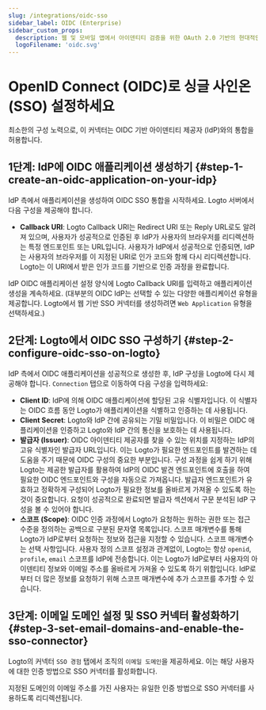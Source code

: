 ```yaml
---
slug: /integrations/oidc-sso
sidebar_label: OIDC (Enterprise)
sidebar_custom_props:
  description: 웹 및 모바일 앱에서 아이덴티티 검증을 위한 OAuth 2.0 기반의 현대적인 프로토콜.
  logoFilename: 'oidc.svg'
---
```



# OpenID Connect (OIDC)로 싱글 사인온 (SSO) 설정하세요

최소한의 구성 노력으로, 이 커넥터는 OIDC 기반 아이덴티티 제공자 (IdP)와의 통합을 허용합니다.

<GuideTip />

## 1단계: IdP에 OIDC 애플리케이션 생성하기 \{#step-1-create-an-oidc-application-on-your-idp}

IdP 측에서 애플리케이션을 생성하여 OIDC SSO 통합을 시작하세요. Logto 서버에서 다음 구성을 제공해야 합니다.

- **Callback URI**: Logto Callback URI는 Redirect URI 또는 Reply URL로도 알려져 있으며, 사용자가 성공적으로 인증된 후 IdP가 사용자의 브라우저를 리디렉션하는 특정 엔드포인트 또는 URL입니다. 사용자가 IdP에서 성공적으로 인증되면, IdP는 사용자의 브라우저를 이 지정된 URI로 인가 코드와 함께 다시 리디렉션합니다. Logto는 이 URI에서 받은 인가 코드를 기반으로 인증 과정을 완료합니다.

IdP OIDC 애플리케이션 설정 양식에 Logto Callback URI를 입력하고 애플리케이션 생성을 계속하세요. (대부분의 OIDC IdP는 선택할 수 있는 다양한 애플리케이션 유형을 제공합니다. Logto에서 웹 기반 SSO 커넥터를 생성하려면 `Web Application` 유형을 선택하세요.)

## 2단계: Logto에서 OIDC SSO 구성하기 \{#step-2-configure-oidc-sso-on-logto}

IdP 측에서 OIDC 애플리케이션을 성공적으로 생성한 후, IdP 구성을 Logto에 다시 제공해야 합니다. `Connection` 탭으로 이동하여 다음 구성을 입력하세요:

- **Client ID**: IdP에 의해 OIDC 애플리케이션에 할당된 고유 식별자입니다. 이 식별자는 OIDC 흐름 동안 Logto가 애플리케이션을 식별하고 인증하는 데 사용됩니다.
- **Client Secret**: Logto와 IdP 간에 공유되는 기밀 비밀입니다. 이 비밀은 OIDC 애플리케이션을 인증하고 Logto와 IdP 간의 통신을 보호하는 데 사용됩니다.
- **발급자 (Issuer)**: OIDC 아이덴티티 제공자를 찾을 수 있는 위치를 지정하는 IdP의 고유 식별자인 발급자 URL입니다. 이는 Logto가 필요한 엔드포인트를 발견하는 데 도움을 주기 때문에 OIDC 구성의 중요한 부분입니다.
  구성 과정을 쉽게 하기 위해 Logto는 제공한 발급자를 활용하여 IdP의 OIDC 발견 엔드포인트에 호출을 하여 필요한 OIDC 엔드포인트와 구성을 자동으로 가져옵니다. 발급자 엔드포인트가 유효하고 정확하게 구성되어 Logto가 필요한 정보를 올바르게 가져올 수 있도록 하는 것이 중요합니다.
  요청이 성공적으로 완료되면 발급자 섹션에서 구문 분석된 IdP 구성을 볼 수 있어야 합니다.
- **스코프 (Scope)**: OIDC 인증 과정에서 Logto가 요청하는 원하는 권한 또는 접근 수준을 정의하는 공백으로 구분된 문자열 목록입니다. 스코프 매개변수를 통해 Logto가 IdP로부터 요청하는 정보와 접근을 지정할 수 있습니다.
  스코프 매개변수는 선택 사항입니다. 사용자 정의 스코프 설정과 관계없이, Logto는 항상 `openid`, `profile`, `email` 스코프를 IdP에 전송합니다.
  이는 Logto가 IdP로부터 사용자의 아이덴티티 정보와 이메일 주소를 올바르게 가져올 수 있도록 하기 위함입니다. IdP로부터 더 많은 정보를 요청하기 위해 스코프 매개변수에 추가 스코프를 추가할 수 있습니다.

## 3단계: 이메일 도메인 설정 및 SSO 커넥터 활성화하기 \{#step-3-set-email-domains-and-enable-the-sso-connector}

Logto의 커넥터 `SSO 경험` 탭에서 조직의 `이메일 도메인`을 제공하세요. 이는 해당 사용자에 대한 인증 방법으로 SSO 커넥터를 활성화합니다.

지정된 도메인의 이메일 주소를 가진 사용자는 유일한 인증 방법으로 SSO 커넥터를 사용하도록 리디렉션됩니다.
